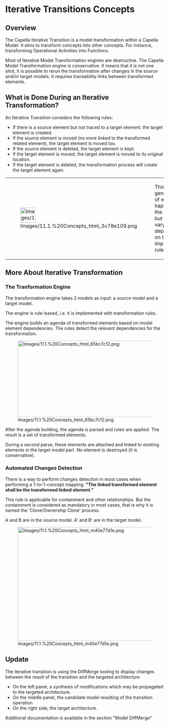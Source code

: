             
= Iterative Transitions Concepts =
 
== Overview ==
 
The Capella Iterative Transition is a model transformation within a Capella Model. It aims to transform concepts into other concepts. For instance, transforming Operational Activities into Functions.

 
Most of Iterative Model Transformation engines are destructive. The Capella Model Transformation engine is conservative. It means that it is not one shot, it is possible to rerun the transformation after changes in the source and/or target models. It requires traceability links between transformed elements.

 
== What is Done During an Iterative Transformation? ==
 
An Iterative Transition considers the following rules:

 
* If there is a source element but not traced to a target element, the 	target element is created.
* If the source element is moved (no more linked to the transformed 	related element), the target element is moved too.
* If the source element is deleted, the target element is kept.
* If the target element is moved, the target element is moved to its 	original location.
* If the target element is deleted, the transformation process will 	create the target element again.
         
{| border="1"
|-
| 
[[Image:Images/11.1.%20Concepts_html_3c78e109.png|48x48px]]

 
| 
This is a general 				idea of what happens in the engine but it may vary depending on 				the implemented rules.

 
|}  
== More About Iterative Transformation ==
 
=== The Tranformation Engine ===
 
The transformation engine takes 2 models as input: a source model and a target model.

 
The engine is rule-based, i.e. it is implemented with transformation rules.

 
The engine builds an agenda of transformed elements based on model element dependencies. The rules detect the relevant dependencies for the transformation.

 
[[Image:Images/11.1.%20Concepts_html_65bc7c12.png|730x243px]]

 
After the agenda building, the agenda is parsed and rules are applied. The result is a set of transformed elements.

 
During a second parse, these elements are attached and linked to existing elements in the target model part. No element is destroyed (it is conservative).

 
=== Automated Changes Detection ===
 
There is a way to perform changes detection in most cases when performing a 1-to-1-concept mapping: '''&quot;The linked transformed element shall be the transformed linked element.&quot;'''

 
This rule is applicable for containment and other relationships. But the containment is considered as mandatory in most cases, that is why it is named the 'Clone/Ownership Clone' process.

 
A and B are in the source model. A' and B' are in the target model.

 
[[Image:Images/11.1.%20Concepts_html_m40e77d1e.png|761x362px]]


 
== Update ==
 
The iterative transition is using the DiffMerge tooling to display changes between the result of the transition and the targeted architecture.

* On the left panel, a synthesis of modifications which may be propagated to the targeted architecture.
* On the middle panel, the candidate model resulting of the transition operation
* On the right side, the target architecture.
 
Additional documentation is available in the section "Model DiffMerge"
 
 
<br>
<br>
   